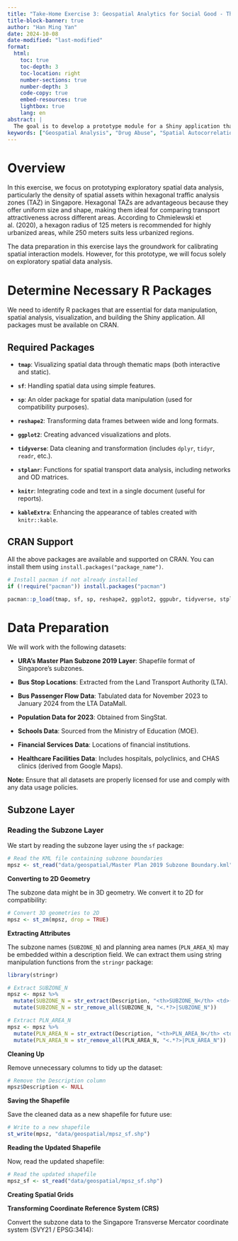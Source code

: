 ```yaml
---
title: "Take-Home Exercise 3: Geospatial Analytics for Social Good - Thailand Drug Abuse Case Study"
title-block-banner: true
author: "Han Ming Yan"
date: 2024-10-08
date-modified: "last-modified"
format:
  html:
    toc: true
    toc-depth: 3
    toc-location: right
    number-sections: true
    number-depth: 3
    code-copy: true
    embed-resources: true
    lightbox: true
    lang: en
abstract: |
  The goal is to develop a prototype module for a Shiny application that analyzes potential push and pull factors affecting bus commuting patterns in Singapore. This involves visualizing spatial data, creating interactive maps, and allowing users to explore various factors influencing commuter behavior.
keywords: ["Geospatial Analysis", "Drug Abuse", "Spatial Autocorrelation", "Thailand", "Clusters", "Hotspots"]
---
```


# Overview

In this exercise, we focus on prototyping exploratory spatial data analysis, particularly the density of spatial assets within hexagonal traffic analysis zones (TAZ) in Singapore. Hexagonal TAZs are advantageous because they offer uniform size and shape, making them ideal for comparing transport attractiveness across different areas. According to Chmielewski et al. (2020), a hexagon radius of 125 meters is recommended for highly urbanized areas, while 250 meters suits less urbanized regions.

The data preparation in this exercise lays the groundwork for calibrating spatial interaction models. However, for this prototype, we will focus solely on exploratory spatial data analysis.

# **Determine Necessary R Packages**

We need to identify R packages that are essential for data manipulation, spatial analysis, visualization, and building the Shiny application. All packages must be available on CRAN.

## **Required Packages**

-   **`tmap`**: Visualizing spatial data through thematic maps (both interactive and static).

<!-- -->

-   **`sf`**: Handling spatial data using simple features.

-   **`sp`**: An older package for spatial data manipulation (used for compatibility purposes).

-   **`reshape2`**: Transforming data frames between wide and long formats.

-   **`ggplot2`**: Creating advanced visualizations and plots.

-   **`tidyverse`**: Data cleaning and transformation (includes `dplyr`, `tidyr`, `readr`, etc.).

-   **`stplanr`**: Functions for spatial transport data analysis, including networks and OD matrices.

-   **`knitr`**: Integrating code and text in a single document (useful for reports).

-   **`kableExtra`**: Enhancing the appearance of tables created with `knitr::kable`.

## **CRAN Support**

All the above packages are available and supported on CRAN. You can install them using `install.packages("package_name")`.

```r
# Install pacman if not already installed
if (!require("pacman")) install.packages("pacman")

pacman::p_load(tmap, sf, sp, reshape2, ggplot2, ggpubr, tidyverse, stplanr, knitr, kableExtra)
```

# **Data Preparation**

We will work with the following datasets:

-   **URA's Master Plan Subzone 2019 Layer**: Shapefile format of Singapore's subzones.

-   **Bus Stop Locations**: Extracted from the Land Transport Authority (LTA).

-   **Bus Passenger Flow Data**: Tabulated data for November 2023 to January 2024 from the LTA DataMall.

-   **Population Data for 2023**: Obtained from SingStat.

-   **Schools Data**: Sourced from the Ministry of Education (MOE).

-   **Financial Services Data**: Locations of financial institutions.

-   **Healthcare Facilities Data**: Includes hospitals, polyclinics, and CHAS clinics (derived from Google Maps).

**Note:** Ensure that all datasets are properly licensed for use and comply with any data usage policies.

## **Subzone Layer**

### **Reading the Subzone Layer**

We start by reading the subzone layer using the `sf` package:

```r
# Read the KML file containing subzone boundaries
mpsz <- st_read("data/geospatial/Master Plan 2019 Subzone Boundary.kml")
```

**Converting to 2D Geometry**

The subzone data might be in 3D geometry. We convert it to 2D for compatibility:

```r
# Convert 3D geometries to 2D
mpsz <- st_zm(mpsz, drop = TRUE)
```

**Extracting Attributes**

The subzone names (`SUBZONE_N`) and planning area names (`PLN_AREA_N`) may be embedded within a description field. We can extract them using string manipulation functions from the `stringr` package:

```r
library(stringr)

# Extract SUBZONE_N
mpsz <- mpsz %>%
  mutate(SUBZONE_N = str_extract(Description, "<th>SUBZONE_N</th> <td>(.*?)</td>")) %>%
  mutate(SUBZONE_N = str_remove_all(SUBZONE_N, "<.*?>|SUBZONE_N"))

# Extract PLN_AREA_N
mpsz <- mpsz %>%
  mutate(PLN_AREA_N = str_extract(Description, "<th>PLN_AREA_N</th> <td>(.*?)</td>")) %>%
  mutate(PLN_AREA_N = str_remove_all(PLN_AREA_N, "<.*?>|PLN_AREA_N"))

```

**Cleaning Up**

Remove unnecessary columns to tidy up the dataset:

```r
# Remove the Description column
mpsz$Description <- NULL
```

**Saving the Shapefile**

Save the cleaned data as a new shapefile for future use:

```r
# Write to a new shapefile
st_write(mpsz, "data/geospatial/mpsz_sf.shp")
```

**Reading the Updated Shapefile**

Now, read the updated shapefile:

```r
# Read the updated shapefile
mpsz_sf <- st_read("data/geospatial/mpsz_sf.shp")

```

**Creating Spatial Grids**

**Transforming Coordinate Reference System (CRS)**

Convert the subzone data to the Singapore Transverse Mercator coordinate system (SVY21 / EPSG:3414):
